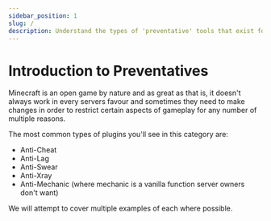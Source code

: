 ```yaml
---
sidebar_position: 1
slug: /
description: Understand the types of 'preventative' tools that exist for Minecraft servers.
---
```


# Introduction to Preventatives

Minecraft is an open game by nature and as great as that is, it doesn't always work in every servers favour and sometimes they need to make changes in order to restrict certain aspects of gameplay for any number of multiple reasons.

The most common types of plugins you'll see in this category are:

 - Anti-Cheat
 - Anti-Lag
 - Anti-Swear
 - Anti-Xray
 - Anti-Mechanic (where mechanic is a vanilla function server owners don't want)

 We will attempt to cover multiple examples of each where possible.

